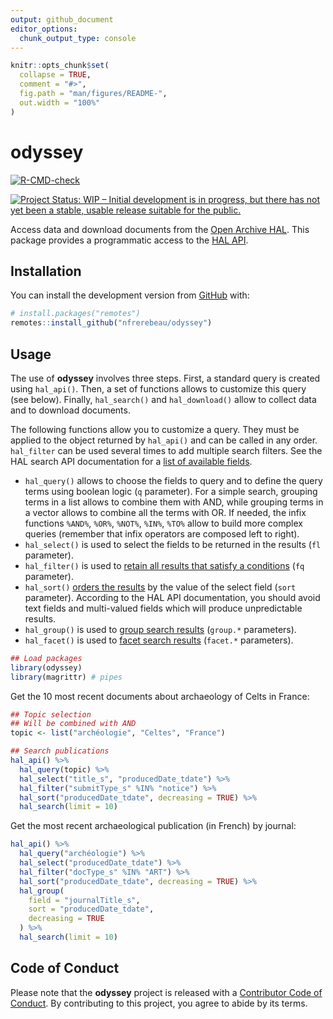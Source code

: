 ```yaml
---
output: github_document
editor_options: 
  chunk_output_type: console
---
```


<!-- README.md is generated from README.Rmd. Please edit that file -->

```r
knitr::opts_chunk$set(
  collapse = TRUE,
  comment = "#>",
  fig.path = "man/figures/README-",
  out.width = "100%"
)
```

# odyssey

<!-- badges: start -->
[![R-CMD-check](https://github.com/nfrerebeau/odyssey/workflows/R-CMD-check/badge.svg)](https://github.com/nfrerebeau/odyssey/actions)

[![Project Status: WIP – Initial development is in progress, but there has not yet been a stable, usable release suitable for the public.](https://www.repostatus.org/badges/latest/wip.svg)](https://www.repostatus.org/#wip)
<!-- badges: end -->

Access data and download documents from the [Open Archive HAL](https://hal.archives-ouvertes.fr/). This package provides a programmatic access to the [HAL API](https://api.archives-ouvertes.fr/docs).

## Installation

You can install the development version from [GitHub](https://github.com/) with:

``` r
# install.packages("remotes")
remotes::install_github("nfrerebeau/odyssey")
```

## Usage

The use of **odyssey** involves three steps. First, a standard query is created using `hal_api()`. Then, a set of functions allows to customize this query (see below). Finally, `hal_search()` and `hal_download()` allow to collect data and to download documents.

The following functions allow you to customize a query. They must be applied to the object returned by `hal_api()` and can be called in any order. `hal_filter` can be used several times to add multiple search filters. See the HAL search API documentation for a [list of available fields](https://api.archives-ouvertes.fr/docs/search/?schema=fields#fields).

* `hal_query()` allows to choose the fields to query and to define the query terms using boolean logic (`q` parameter). For a simple search, grouping terms in a list allows to combine them with AND, while grouping terms in a vector allows to combine all the terms with OR. If needed, the infix functions `%AND%`, `%OR%`, `%NOT%`, `%IN%`, `%TO%` allow to build more complex queries (remember that infix operators are composed left to right).
* `hal_select()` is used to select the fields to be returned in the results (`fl` parameter).
* `hal_filter()` is used to [retain all results that satisfy a conditions](https://api.archives-ouvertes.fr/docs/search/?#fq) (`fq` parameter).
* `hal_sort()` [orders the results](https://api.archives-ouvertes.fr/docs/search/?#sort) by the value of the select field (`sort` parameter). According to the HAL API documentation, you should avoid text fields and multi-valued fields which will produce unpredictable results.
* `hal_group()` is used to [group search results](https://api.archives-ouvertes.fr/docs/search/?#group) (`group.*` parameters).
* `hal_facet()` is used to [facet search results](https://api.archives-ouvertes.fr/docs/search/?#facet) (`facet.*` parameters).

```r
## Load packages
library(odyssey)
library(magrittr) # pipes
```

Get the 10 most recent documents about archaeology of Celts in France:

```r
## Topic selection
## Will be combined with AND
topic <- list("archéologie", "Celtes", "France")

## Search publications
hal_api() %>%
  hal_query(topic) %>%
  hal_select("title_s", "producedDate_tdate") %>%
  hal_filter("submitType_s" %IN% "notice") %>% 
  hal_sort("producedDate_tdate", decreasing = TRUE) %>%
  hal_search(limit = 10)
```

Get the most recent archaeological publication (in French) by journal:

```r
hal_api() %>%
  hal_query("archéologie") %>%
  hal_select("producedDate_tdate") %>%
  hal_filter("docType_s" %IN% "ART") %>%
  hal_sort("producedDate_tdate", decreasing = TRUE) %>%
  hal_group(
    field = "journalTitle_s",
    sort = "producedDate_tdate", 
    decreasing = TRUE
  ) %>%
  hal_search(limit = 10)
```

## Code of Conduct

Please note that the **odyssey** project is released with a [Contributor Code of Conduct](https://contributor-covenant.org/version/2/0/CODE_OF_CONDUCT.html). By contributing to this project, you agree to abide by its terms.
